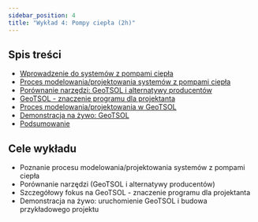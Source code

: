 ```yaml
---
sidebar_position: 4
title: "Wykład 4: Pompy ciepła (2h)"
---
```


## Spis treści

- [Wprowadzenie do systemów z pompami ciepła](./01-wprowadzenie-pompy-ciepla.md)
- [Proces modelowania/projektowania systemów z pompami ciepła](./02-proces-modelowania.md)
- [Porównanie narzędzi: GeoTSOL i alternatywy producentów](./03-porownanie-narzedzi.md)
- [GeoTSOL - znaczenie programu dla projektanta](./04-geotsol-znaczenie.md)
- [Proces modelowania/projektowania w GeoTSOL](./05-proces-geotsol.md)
- [Demonstracja na żywo: GeoTSOL](./06-demonstracja-geotsol.md)
- [Podsumowanie](./07-podsumowanie.md)

## Cele wykładu

- Poznanie procesu modelowania/projektowania systemów z pompami ciepła
- Porównanie narzędzi (GeoTSOL i alternatywy producentów)
- Szczegółowy fokus na GeoTSOL - znaczenie programu dla projektanta
- Demonstracja na żywo: uruchomienie GeoTSOL i budowa przykładowego projektu

